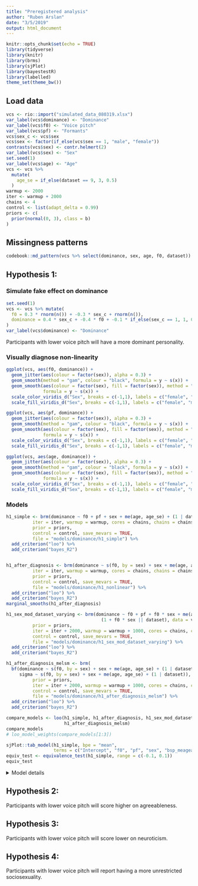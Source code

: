 ```yaml
---
title: "Preregistered analysis"
author: "Ruben Arslan"
date: "3/5/2019"
output: html_document
---
```


```r
knitr::opts_chunk$set(echo = TRUE)
library(tidyverse)
library(knitr)
library(brms)
library(sjPlot)
library(bayestestR)
library(labelled)
theme_set(theme_bw())
```

## Load data

```r
vcs <- rio::import("simulated_data_080319.xlsx")
var_label(vcs$dominance) <- "Dominance"
var_label(vcs$f0) <- "Voice pitch"
var_label(vcs$pf) <- "Formants"
vcs$sex_c <- vcs$sex
vcs$sex <- factor(if_else(vcs$sex == 1, "male", "female"))
contrasts(vcs$sex) <- contr.helmert(2)
var_label(vcs$sex) <- "Sex"
set.seed(1)
var_label(vcs$age) <- "Age"
vcs <- vcs %>% 
  mutate(
    age_se = if_else(dataset == 9, 3, 0.5)
  )
warmup <- 2000
iter <- warmup + 2000
chains <- 4
control <- list(adapt_delta = 0.99)
priors <- c(
  prior(normal(0, 3), class = b)
)
```

## Missingness patterns
```r
codebook::md_pattern(vcs %>% select(dominance, sex, age, f0, dataset))
```


## Hypothesis 1: 

### Simulate fake effect on dominance
```r
set.seed(1)
vcs <- vcs %>% mutate(
  f0 = 0.3 * rnorm(n()) + -0.3 * sex_c + rnorm(n()),
  dominance = 0.4 * sex_c + -0.4 * f0 + -0.1 * if_else(sex_c == 1, 1, 0) * (f0-1)^2 + 0.95 * rnorm(n())
)
var_label(vcs$dominance) <- "Dominance"
```

Participants with lower voice pitch will have a more dominant personality.

### Visually diagnose non-linearity
```r
ggplot(vcs, aes(f0, dominance)) + 
  geom_jitter(aes(colour = factor(sex)), alpha = 0.3) +
  geom_smooth(method = "gam", colour = "black", formula = y ~ s(x)) +
  geom_smooth(aes(colour = factor(sex), fill = factor(sex)), method = "gam",
              formula = y ~ s(x)) +
  scale_color_viridis_d("Sex", breaks = c(-1,1), labels = c("female", "male")) +
  scale_fill_viridis_d("Sex", breaks = c(-1,1), labels = c("female", "male")) 

ggplot(vcs, aes(pf, dominance)) + 
  geom_jitter(aes(colour = factor(sex)), alpha = 0.3) +
  geom_smooth(method = "gam", colour = "black", formula = y ~ s(x)) +
  geom_smooth(aes(colour = factor(sex), fill = factor(sex)), method = "gam",
              formula = y ~ s(x)) +
  scale_color_viridis_d("Sex", breaks = c(-1,1), labels = c("female", "male")) +
  scale_fill_viridis_d("Sex", breaks = c(-1,1), labels = c("female", "male")) 

ggplot(vcs, aes(age, dominance)) + 
  geom_jitter(aes(colour = factor(sex)), alpha = 0.3) +
  geom_smooth(method = "gam", colour = "black", formula = y ~ s(x)) +
  geom_smooth(aes(colour = factor(sex), fill = factor(sex)), method = "gam",
              formula = y ~ s(x)) +
  scale_color_viridis_d("Sex", breaks = c(-1,1), labels = c("female", "male")) +
  scale_fill_viridis_d("Sex", breaks = c(-1,1), labels = c("female", "male")) 
```


### Models
```r
h1_simple <- brm(dominance ~ f0 + pf + sex + me(age, age_se) + (1 | dataset), data = vcs,
          iter = iter, warmup = warmup, cores = chains, chains = chains,
          prior = priors,
          control = control, save_mevars = TRUE,
          file = "models/dominance/h1_simple") %>% 
  add_criterion("loo") %>% 
  add_criterion("bayes_R2")


h1_after_diagnosis <- brm(dominance ~ s(f0, by = sex) + sex + me(age, age_se) + (1 | dataset), data = vcs,
          iter = iter, warmup = warmup, cores = chains, chains = chains,
          prior = priors,
          control = control, save_mevars = TRUE,
          file = "models/dominance/h1_nonlinear") %>% 
  add_criterion("loo") %>% 
  add_criterion("bayes_R2")
marginal_smooths(h1_after_diagnosis)

h1_sex_mod_dataset_varying <- brm(dominance ~ f0 + pf + f0 * sex + me(age, age_se) + 
                                    (1 + f0 * sex || dataset), data = vcs,
          prior = priors,
          iter = iter + 2000, warmup = warmup + 1000, cores = chains, chains = chains,
          control = control, save_mevars = TRUE,
          file = "models/dominance/h1_sex_mod_dataset_varying") %>% 
  add_criterion("loo") %>% 
  add_criterion("bayes_R2")

h1_after_diagnosis_melsm <- brm(
  bf(dominance ~ s(f0, by = sex) + sex + me(age, age_se) + (1 | dataset),
     sigma ~ s(f0, by = sex) + sex + me(age, age_se) + (1 | dataset)), data = vcs,
          prior = priors,
          iter = iter + 2000, warmup = warmup + 1000, cores = chains, chains = chains,
          control = control, save_mevars = TRUE,
          file = "models/dominance/h1_after_diagnosis_melsm") %>% 
  add_criterion("loo") %>% 
  add_criterion("bayes_R2")

compare_models <- loo(h1_simple, h1_after_diagnosis, h1_sex_mod_dataset_varying,
                      h1_after_diagnosis_melsm)
compare_models
# loo_model_weights(compare_models[1:3])

sjPlot::tab_model(h1_simple, bpe = "mean",
                  terms = c("Intercept", "f0", "pf", "sex", "bsp_meageage_se"))
equiv_test <- equivalence_test(h1_simple, range = c(-0.1, 0.1))
equiv_test
```

<details><summary>Model details</summary>

```r
summary(h1_simple)
summary(h1_after_diagnosis)
marginal_effects(h1_after_diagnosis)
marginal_smooths(h1_after_diagnosis)
summary(h1_sex_mod_dataset_varying)
summary(h1_after_diagnosis_melsm)
```

</details>


## Hypothesis 2: 
Participants with lower voice pitch will score higher on agreeableness.

## Hypothesis 3: 
Participants with lower voice pitch will score lower on neuroticism.

## Hypothesis 4: 
Participants with lower voice pitch will report having a more unrestricted sociosexuality.

